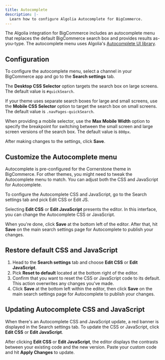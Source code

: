 ```yaml
---
title: Autocomplete
description: |-
  Learn how to configure Algolia Autocomplete for BigCommerce.
---
```


The Algolia integration for BigCommerce includes an autocomplete menu that replaces the default BigCommerce search box and provides results as-you-type.
The autocomplete menu uses Algolia's [Autocomplete UI library](/ui-libraries/autocomplete/introduction/what-is-autocomplete/).

## Configuration

To configure the autocomplete menu, select a channel in your BigCommerce app and go to the **Search settings** tab.

The **Desktop CSS Selector** option targets the search box on large screens.
The default value is `#quickSearch`.

If your theme uses separate search boxes for large and small screens, use the **Mobile CSS Selector** option to target the search box on small screens. The default value is `.navPages-quickSearch`.

When providing a mobile selector, use the **Max Mobile Width** option to specify the breakpoint for switching between the small screen and large screen versions of the search box. The default value is `800px`.

After making changes to the settings, click **Save**.

## Customize the Autocomplete menu

Autocomplete is pre-configured for the Cornerstone theme in BigCommerce.
For other themes, you might need to tweak the Autocomplete menu to match.
You can adjust both the CSS and JavaScript for Autocomplete.

To configure the Autocomplete CSS and JavaScript, go to the Search settings tab and pick Edit CSS or Edit JS.

Selecting **Edit CSS** or **Edit JavaScript** presents the editor. In this interface, you can change the Autocomplete CSS or JavaScript.

When you're done, click **Save** at the bottom left of the editor. After that, hit **Save** on the main search settings page for Autocomplete to publish your changes.

## Restore default CSS and JavaScript

1. Head to the **Search settings** tab and choose **Edit CSS** or **Edit JavaScript**.
1. Pick **Reset to default** located at the bottom right of the editor.
1. Confirm that you want to reset the CSS or JavaScript code to its default. This action overwrites any changes you've made.
1. Click **Save** at the bottom left within the editor, then click **Save** on the main search settings page for Autocomplete to publish your changes.

## Updating Autocomplete CSS and JavaScript

When there's an Autocomplete CSS and JavaScript update, a red banner is displayed in the Search settings tab.
To update the CSS or JavaScript, click **Edit CSS** or **Edit JavaScript**.

After clicking **Edit CSS** or **Edit JavaScript**, the editor displays the contrasts between your existing code and the new version. Paste your custom code and hit **Apply Changes** to update.
